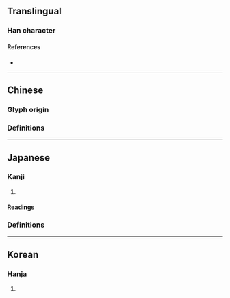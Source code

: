 {{also|槁}}
{{character info}}
==Translingual==

===Han character===
{{Han char|rn=75|rad=木|as=10|sn=14|four=|canj=YRBD,YBD|ids=⿱高木}}

====References====
* {{Han ref|kx=0545.160|dkj=15299|dj=0933.070|hdz=21267.090|uh=69C0|ud=27072}}

----

==Chinese==

===Glyph origin===
{{Han etym}}

===Definitions===
{{zh-see|槁|v}}

----

==Japanese==

===Kanji===
{{ja-kanji|grade=|rs=木10}}

# {{alternative form of|ja|槁}}

====Readings====
{{ja-readings
|goon=こう<かう
|kanon=こう<かう
|kun=か-れる
}}

===Definitions===
{{ja-gv|槁}}

----

==Korean==

===Hanja===
{{ko-hanja|hangeul=고|eumhun=|rv=go|mr=ko|y=ko}}

# {{rfdef|ko|sort=木10}}
